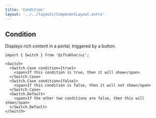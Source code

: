 ```yaml
---
title: 'Condition'
layout: '../../layouts/ComponentLayout.astro'
---
```



## Condition

Displays rich content in a portal, triggered by a button.

<div class='component-preview '>
  <Condition client:load />
</div>

```tsx
import { Switch } from '@iftakhar/ui';
```
```tsx
<Switch>
  <Switch.Case condition={true}>
    <span>If this condition is true, then it will show</span>
  </Switch.Case>
  <Switch.Case condition={false}>
    <span>If this condition is false, then it will not show</span>
  </Switch.Case>
  <Switch.Default>
    <span>If the other two conditions are false, then this will show</span>
  </Switch.Default>
</Switch>
```